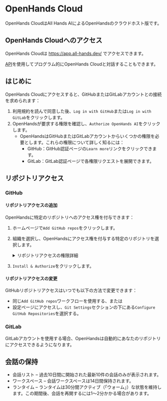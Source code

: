 # OpenHands Cloud

OpenHands CloudはAll Hands AIによるOpenHandsのクラウドホスト版です。

## OpenHands Cloudへのアクセス

OpenHands Cloudは https://app.all-hands.dev/ でアクセスできます。

[API](./cloud-api)を使用してプログラム的にOpenHands Cloudと対話することもできます。

## はじめに

OpenHands Cloudにアクセスすると、GitHubまたはGitLabアカウントとの接続を求められます：

1. 利用規約を読んで同意した後、`Log in with GitHub`または`Log in with GitLab`をクリックします。
2. OpenHandsが要求する権限を確認し、`Authorize OpenHands AI`をクリックします。
   - OpenHandsはGitHubまたはGitLabアカウントからいくつかの権限を必要とします。これらの権限について詳しく知るには：
     - GitHub：GitHub認証ページの`Learn more`リンクをクリックできます。
     - GitLab：GitLab認証ページで各権限リクエストを展開できます。

## リポジトリアクセス

### GitHub

#### リポジトリアクセスの追加

OpenHandsに特定のリポジトリへのアクセス権を付与できます：
1. ホームページで`Add GitHub repos`をクリックします。
2. 組織を選択し、OpenHandsにアクセス権を付与する特定のリポジトリを選択します。
   <details>
     <summary>リポジトリアクセスの権限詳細</summary>

     Openhandsは短期間のトークン（8時間で期限切れ）を以下の権限で要求します：
     - Actions：読み取りと書き込み
     - Administration：読み取り専用
     - Commit statuses：読み取りと書き込み
     - Contents：読み取りと書き込み
     - Issues：読み取りと書き込み
     - Metadata：読み取り専用
     - Pull requests：読み取りと書き込み
     - Webhooks：読み取りと書き込み
     - Workflows：読み取りと書き込み

     ユーザーのリポジトリアクセスは以下に基づいて付与されます：
     - リポジトリに対して付与された権限
     - ユーザーのGitHub権限（オーナー/コラボレーター）
   </details>

3. `Install & Authorize`をクリックします。

#### リポジトリアクセスの変更

GitHubリポジトリアクセスはいつでも以下の方法で変更できます：
* 同じ`Add GitHub repos`ワークフローを使用する、または
* 設定ページにアクセスし、`Git Settings`セクションの下にある`Configure GitHub Repositories`を選択する。

### GitLab

GitLabアカウントを使用する場合、OpenHandsは自動的にあなたのリポジトリにアクセスできるようになります。

## 会話の保持

- 会話リスト – 過去10日間に開始された最新10件の会話のみが表示されます。
- ワークスペース – 会話ワークスペースは14日間保持されます。
- ランタイム – ランタイムは30分間アクティブ（「ウォーム」）な状態を維持します。この期間後、会話を再開するには1〜2分かかる場合があります。
